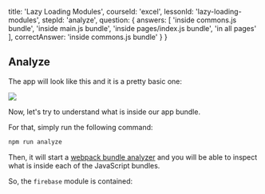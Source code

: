 
  title: 'Lazy Loading Modules',
  courseId: 'excel',
  lessonId: 'lazy-loading-modules',
  stepId: 'analyze',
  question: {
    answers: [
      'inside commons.js bundle',
      'inside main.js bundle',
      'inside pages/index.js bundle',
      'in all pages'
    ],
    correctAnswer: 'inside commons.js bundle'
  }
}

## Analyze

The app will look like this and it is a pretty basic one:

![](https://user-images.githubusercontent.com/50838/28233925-2ff5dacc-6918-11e7-935c-61cd5df2d0f0.png)

Now, let's try to understand what is inside our app bundle.

For that, simply run the following command:

```bash
npm run analyze
```

Then, it will start a [webpack bundle analyzer](https://github.com/th0r/webpack-bundle-analyzer) and you will be able to inspect what is inside each of the JavaScript bundles.

So, the `firebase` module is contained:

